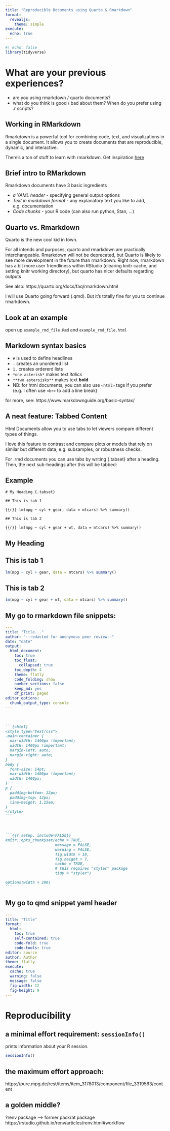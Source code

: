 ```yaml
---
title: "Reproducible Documents using Quarto & Rmarkdown"
format: 
  revealjs:
    theme: simple
execute: 
  echo: true
---
```


```r
#| echo: false
library(tidyverse)
```


# What are your previous experiences?

-   are you using rmarkdown / quarto documents?
-   what do you think is good / bad about them? When do you prefer using .r scripts?

## Working in RMarkdown

Rmarkdown is a powerful tool for combining code, text, and visualizations in a single document. It allows you to create documents that are reproducible, dynamic, and interactive.

There's a ton of stuff to learn with rmarkdown. Get inspiration [here](https://rmarkdown.rstudio.com/index.html)

## Brief intro to RMarkdown

Rmarkdown documents have 3 basic ingredients

-   *a YAML header* - specifying general output options
-   *Text in markdown format* - any explanatory text you like to add, e.g. documentation
-   *Code chunks* - your R code (can also run python, Stan, ...)

## Quarto vs. Rmarkdown

Quarto is the new cool kid in town.

For all intends and purposes, quarto and rmarkdown are practically interchangeable. Rmarkdown will not be deprecated, but Quarto is likely to see more development in the future than rmarkdown. Right now, rmarkdown has a bit more user friendliness within RStudio (clearing knitr cache, and setting knitr working directory), but quarto has nicer defaults regarding outputs

See also: https://quarto.org/docs/faq/rmarkdown.html

I will use Quarto going forward (.qmd). But it's totally fine for you to continue rmarkdown.

## Look at an example

open up `example_rmd_file.Rmd` and `example_rmd_file.html`

## Markdown syntax basics

-   `#` is used to define headlines
-   `-` creates an unordered list
-   `1.` creates ordererd lists
-  `*one asterisk*` makes text *italics*
-  `**two astersisks**` makes text **bold**
- NB: for html documents, you can also use `<html>` tags if you prefer (e.g. I often use `<br>` to add a line break)

for more, see: https://www.markdownguide.org/basic-syntax/ 

## A neat feature: Tabbed Content

Html Documents allow you to use tabs to let viewers compare different types of things.

I love this feature to contrast and compare plots or models that rely on similar but different data, e.g. subsamples, or robustness checks.

For .rmd documents you can use tabs by writing {.tabset} after a heading. Then, the next sub-headings after this will be tabbed:

## Example

`# My Heading {.tabset}`

`## This is tab 1`

```{{r}}
lm(mpg ~ cyl + gear, data = mtcars) %>% summary()
```


`## This is tab 2`

```{{r}}
lm(mpg ~ cyl + gear + wt, data = mtcars) %>% summary()
```



## My Heading {.smaller}

::: panel-tabset

## This is tab 1

```r
lm(mpg ~ cyl + gear, data = mtcars) %>% summary()
```



## This is tab 2

```r
lm(mpg ~ cyl + gear + wt, data = mtcars) %>% summary()
```
:::


## My go to rmarkdown file snippets: {.scrollable .smaller}

``` yaml
---
title: "Title..."
author: "--redacted for anonymous peer review--"
date: "date"
output:
  html_document:
    toc: true
    toc_float: 
      collapsed: true
    toc_depth: 4
    theme: flatly
    code_folding: show
    number_sections: false
    keep_md: yes
    df_print: paged
editor_options: 
  chunk_output_type: console 
---
```

<br>

```` markdown
```{=html}
<style type="text/css">
.main-container {
  max-width: 1400px !important;
  width: 1400px !important;
  margin-left: auto;
  margin-right: auto;
}
body {
  font-size: 14pt;
  max-width: 1400px !important;
  width: 1400px;
}
p {
  padding-bottom: 12px;
  padding-top: 12px;
  line-height: 1.15em;
}
</style>
```
````

<br>

```` markdown
```{{r setup, include=FALSE}}
knitr::opts_chunk$set(echo = TRUE, 
                      message = FALSE, 
                      warning = FALSE,
                      fig.width = 10, 
                      fig.height = 7,
                      cache = TRUE,
                      # this requires "styler" package
                      tidy = "styler")

options(width = 200)
```
````


## My go to qmd snippet yaml header

``` yaml
---
title: "Title"
format: 
  html:
    toc: true
    self-contained: true
    code-fold: true
    code-tools: true
editor: source
author: Author
theme: flatly
execute: 
  cache: true
  warning: false
  message: false
  fig-width: 12 
  fig-height: 9
---
```

# Reproducibility

## a minimal effort requirement: `sessionInfo()`

prints information about your R session.

```r
sessionInfo()
```

## the maximum effort approach:

https://pure.mpg.de/rest/items/item_3178013/component/file_3319563/content

## a golden middle?

?renv package
--> former packrat package
https://rstudio.github.io/renv/articles/renv.html#workflow
